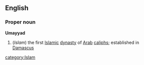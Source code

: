 ==English==
===Proper noun===
{{wikipedia}}
'''Umayyad'''
#(''Islam'') the first [[Islamic]] [[dynasty]] of [[Arab]] [[caliph]]s; established in [[Damascus]]
[[category:Islam]]